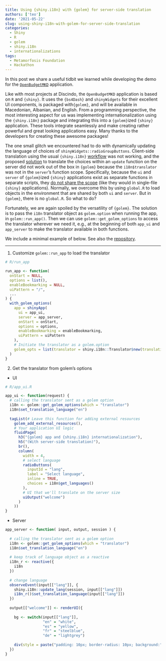 ```yaml
---
title: Using {shiny.i18n} with {golem} for server-side translation
authors: ['teo']
date: '2021-05-22'
slug: using-shiny-i18n-with-golem-for-server-side-translation
categories:
  - Shiny
  - R
  - golem
  - shiny.i18n
  - internationalizations
tags:
  - Metamorfosis Foundation
  - Hackathon
---
```


In this post we share a useful tidbit we learned while developing the demo for the [`OpenBudgetMKD`](discindo.shinyapps.io/OpenBudgetNMK/) application. 

Like with most projects at Discindo, the `OpenBudgetMKD` application is based on `R` and `{shiny}`. It uses the `{bs4Dash}` and `shinyWidgets` for their excellent UI components, is packaged with`{golem}`, and will be available in Macedonian, Albanian, and English. From a programming perspective, the most interesting aspect for us was implementing internationalization using the `{shiny.i18n}` package and integrating this into a `{golem}`ized `{shiny}` application. These tools integrate seamlessly and make creating rather powerful and great looking applications easy. Many thanks to the developers for creating these awesome packages!

The one small glitch we encountered had to do with dynamically updating the language of choices of `shinyWidgets::radioGroupButtons`. Client-side translation using the usual `{shiny.i18n}` [workflow](https://appsilon.github.io/shiny.i18n/articles/basics.html) was not working, and the proposed [solution](https://github.com/Appsilon/shiny.i18n/issues/54) to translate the choices within an `update` function on the server did not work out of the box in `{golem}` because the `i18n$translator` was not in the `server`'s function scope. Specifically, because the `ui` and `server` of `{golem}`ized `{shiny}` applications exist as separate functions in separate scripts, they [do not share the scope](https://shiny.rstudio.com/articles/scoping.html) (like they would in single-file `{shiny}` applications). Normally, we overcome this by using `global.R` to load objects in the environment that are shared by both `ui` and `server`. But in `{golem}`, there is no `global.R`. So what to do?

Fortunately, we are again spoiled by the versatility of `{golem}`. The solution is to pass the `i18n` translator object as `golem.option` when running the app, in `golem::run_app()`. Then we can use `golem::get_golem_options` to access the translator wherever we need it, e.g., at the beginning of both `app_ui` and `app_server` to make the translator available in both functions.

We include a minimal example of below. See also the [repository](https://github.com/discindo/shiny.golem.i18n).

*****

1. Customize `golem::run_app` to load the translator

```r
# R/run_app

run_app <- function(
  onStart = NULL,
  options = list(), 
  enableBookmarking = NULL,
  uiPattern = "/",
  ...
) {
  with_golem_options(
    app = shinyApp(
      ui = app_ui,
      server = app_server,
      onStart = onStart,
      options = options, 
      enableBookmarking = enableBookmarking, 
      uiPattern = uiPattern
    ), 
    # Initiate the translator as a golem.option
    golem_opts = list(translator = shiny.i18n::Translator$new(translation_csvs_path = "inst/app/www/translations/"))
  )
}
```


2. Get the translator from golem's options

- UI

```r
# R/app_ui.R

app_ui <- function(request) {
  # calling the translator sent as a golem option
  i18n <- golem::get_golem_options(which = "translator")
  i18n$set_translation_language("en")
  
  tagList(# Leave this function for adding external resources
    golem_add_external_resources(),
    # Your application UI logic
    fluidPage(
      h3("{golem} app and {shiny.i18n} internationalization"),
      h5("(With server-side translation)"),
      br(),
      column(
        width = 4,
        # select language
        radioButtons(
          inputId = "lang",
          label = "Select language",
          inline = TRUE,
          choices = i18n$get_languages()
        ),
        # UI that we'll translate on the server size
        uiOutput("welcome")
      )
    ))
}
```


- Server

```r
app_server <- function( input, output, session ) {
  
  # calling the translator sent as a golem option
  i18n <- golem::get_golem_options(which = "translator")
  i18n$set_translation_language("en")
  
  # keep track of language object as a reactive
  i18n_r <- reactive({
    i18n
  })
  
  # change language
  observeEvent(input[["lang"]], {
    shiny.i18n::update_lang(session, input[["lang"]])
    i18n_r()$set_translation_language(input[["lang"]])
  })
  
  output[["welcome"]] <- renderUI({
    
    bg <- switch(input[["lang"]], 
                 "en" = "white",
                 "es" = "yellow",
                 "fr" = "steelblue",
                 "de" = "lightgrey")
    
    div(style = paste("padding: 10px; border-radius: 10px; background:", bg), h3(i18n$t("Welcome")))
  }) 
}
```

